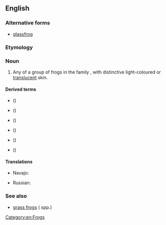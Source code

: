 ==English==
{{wikipedia}}

===Alternative forms===
* [[glassfrog]]

===Etymology===
{{rfe|en}}

===Noun===
{{en-noun}}

# Any of a group of frogs in the family {{taxlink|Centrolenidae|family|ver=190916}}, with distinctive light-coloured or [[translucent]] skin.

====Derived terms====
* {{vern|bare-hearted glass frog}} ({{taxlink|Hyalinobatrachium colymbiphyllum|species|ver=190916}})
* {{vern|cricket glass frog}} ({{taxlink|Hyalinobatrachium colymbiphyllum|species|ver=190916}})
* {{vern|Fleischmann's glass frog}} ({{taxlink|Hyalinobatrachium fleischmanni|species|ver=190916}})
* {{vern|northern glass frog}} ({{taxlink|Hyalinobatrachium fleischmanni|species|ver=190916}})
* {{vern|plantation glass frog}} ({{taxlink|Hyalinobatrachium colymbiphyllum|species|ver=190916}})
* {{vern|Tandayapa giant glass frog}} ({{taxlink|Centrolene scirtetes|species|ver=190916}})

====Translations====
{{trans-top|frog}}
* Navajo: {{t|nv|chʼał niłtólí}}
{{trans-mid}}
* Russian: {{t|ru|стекля́нная лягу́шка|f}}
{{trans-bottom}}

===See also===
* [[grass frog]]s ({{taxlink|Ptychadena|genus|ver=190916}} spp.)

[[Category:en:Frogs]]